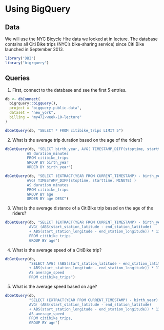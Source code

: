 # Using BigQuery

## Data

We will use the NYC Bicycle Hire data we looked at in lecture. The database contains all Citi Bike trips (NYC's bike-sharing service) since Citi Bike launched in September 2013. 

```r
library("DBI")
library("bigrquery")
```

## Queries

1. First, connect to the database and see the first 5 entries.

```r
db <- dbConnect(
  bigrquery::bigquery(),
  project = "bigquery-public-data",
  dataset = "new_york",
  billing = "my472-week-10-lecture"
)

dbGetQuery(db, "SELECT * FROM citibike_trips LIMIT 5")

```

2. What is the average trip duration based on the age of the riders?

```r
dbGetQuery(db, "SELECT birth_year, AVG( TIMESTAMP_DIFF(stoptime, starttime, MINUTE) ) 
          AS duration_minutes 
          FROM citibike_trips
          GROUP BY birth_year
          ORDER BY birth_year")

dbGetQuery(db, "SELECT (EXTRACT(YEAR FROM CURRENT_TIMESTAMP) - birth_year) AS age,
          AVG( TIMESTAMP_DIFF(stoptime, starttime, MINUTE) ) 
          AS duration_minutes 
          FROM citibike_trips
          GROUP BY age
          ORDER BY age DESC")
```

3. What is the average distance of a CitiBike trip based on the age of the riders?

```r
dbGetQuery(db, "SELECT (EXTRACT(YEAR FROM CURRENT_TIMESTAMP) - birth_year) AS age,
           AVG( (ABS(start_station_latitude - end_station_latitude) 
           + ABS(start_station_longitude - end_station_longitude)) * 111) AS average_distance,
           FROM citibike_trips
           GROUP BY age")
```

4. What is the average speed of a CitiBike trip?

```r
dbGetQuery(db,
           "SELECT AVG( (ABS(start_station_latitude - end_station_latitude) 
           + ABS(start_station_longitude - end_station_longitude)) * 111 / tripduration ) 
           AS average_speed
           FROM citibike_trips")

```

5. What is the average speed based on age?

```r
dbGetQuery(db,
           "SELECT (EXTRACT(YEAR FROM CURRENT_TIMESTAMP) - birth_year) AS age,
           AVG( (ABS(start_station_latitude - end_station_latitude) 
           + ABS(start_station_longitude - end_station_longitude)) * 111 / tripduration ) 
           AS average_speed
           FROM citibike_trips,
           GROUP BY age")


```

